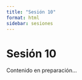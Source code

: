 ```yaml
---
title: "Sesión 10"
format: html
sidebar: sesiones
---
```


# Sesión 10

Contenido en preparación...
